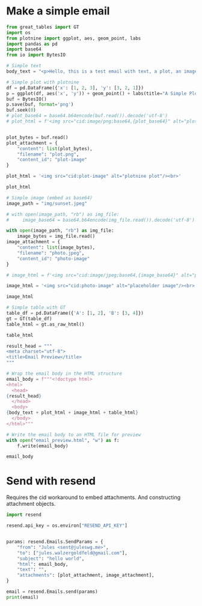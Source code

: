 

# Make a simple email
```python
from great_tables import GT
import os
from plotnine import ggplot, aes, geom_point, labs
import pandas as pd
import base64
from io import BytesIO
```

``` python

# Simple text
body_text = "<p>Hello, this is a test email with text, a plot, an image, and a table.</p>"

```

```python
# Simple plot with plotnine
df = pd.DataFrame({'x': [1, 2, 3], 'y': [3, 2, 1]})
p = ggplot(df, aes('x', 'y')) + geom_point() + labs(title="A Simple Plot")
buf = BytesIO()
p.save(buf, format='png')
buf.seek(0)
# plot_base64 = base64.b64encode(buf.read()).decode('utf-8')
# plot_html = f'<img src="cid:image/png;base64,{plot_base64}" alt="plotnine plot"/><br>'


plot_bytes = buf.read()
plot_attachment = {
    "content": list(plot_bytes),
    "filename": "plot.png",
    "content_id": "plot-image"
}

plot_html = '<img src="cid:plot-image" alt="plotnine plot"/><br>'

plot_html

```


```python
# Simple image (embed as base64)
image_path = "img/sunset.jpeg"

# with open(image_path, "rb") as img_file:
#     image_base64 = base64.b64encode(img_file.read()).decode('utf-8')

with open(image_path, "rb") as img_file:
    image_bytes = img_file.read()
image_attachment = {
    "content": list(image_bytes),
    "filename": "photo.jpeg",
    "content_id": "photo-image"
}

# image_html = f'<img src="cid:image/jpeg;base64,{image_base64}" alt="placeholder image"/><br>'

image_html = '<img src="cid:photo-image" alt="placeholder image"/><br>'

image_html
```


```python
# Simple table with GT
table_df = pd.DataFrame({'A': [1, 2], 'B': [3, 4]})
gt = GT(table_df)
table_html = gt.as_raw_html()

table_html

```

```python
result_head = """
<meta charset="utf-8">
<title>Email Preview</title>
"""

# Wrap the email body in the HTML structure
email_body = f"""<!doctype html>
<html>
  <head>
{result_head}
  </head>
  <body>
{body_text + plot_html + image_html + table_html}
  </body>
</html>"""

# Write the email body to an HTML file for preview
with open("email_preview.html", "w") as f:
    f.write(email_body)

email_body

```

# Send with resend

Requires the cid workaround to embed attachments. And constructing attachment objects.
```python

import resend

resend.api_key = os.environ["RESEND_API_KEY"]


params: resend.Emails.SendParams = {
    "from": "Jules <sent@juleswg.me>",
    "to": ["jules.walzergoldfeld@gmail.com"],
    "subject": "hello world",
    "html": email_body,
    "text": "",
    "attachments": [plot_attachment, image_attachment],
}

email = resend.Emails.send(params)
print(email)
```
